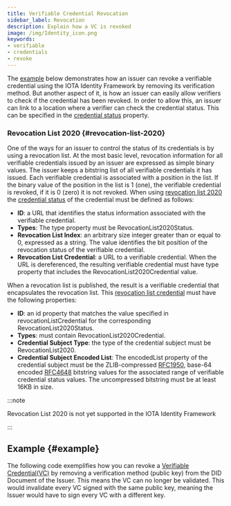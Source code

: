 ```yaml
---
title: Verifiable Credential Revocation
sidebar_label: Revocation
description: Explain how a VC is revoked
image: /img/Identity_icon.png
keywords:
- verifiable
- credentials
- revoke
---
```


The [example](#example) below demonstrates how an issuer can revoke a verifiable credential using the IOTA Identity Framework by removing its verification method. But another aspect of it, is how an issuer can easily allow verifiers to check if the credential has been revoked. In order to allow this, an issuer can link to a location where a verifier can check the credential status. This can be specified in the [credential status](https://www.w3.org/TR/vc-data-model/#status) property.

### Revocation List 2020 {#revocation-list-2020}

One of the ways for an issuer to control the status of its credentials is by using a revocation list. At the most basic level, revocation information for all verifiable credentials issued by an issuer are expressed as simple binary values. The issuer keeps a bitstring list of all verifiable credentials it has issued. Each verifiable credential is associated with a position in the list. If the binary value of the position in the list is 1 (one), the verifiable credential is revoked, if it is 0 (zero) it is not revoked. 
When using [revocation list 2020](https://w3c-ccg.github.io/vc-status-rl-2020/#core-concept) the [credential status](https://w3c-ccg.github.io/vc-status-rl-2020/#revocationlist2020status) of the credential must be defined as follows:

- **ID**: a URL that identifies the status information associated with the verifiable credential.
- **Types**: The type property must be RevocationList2020Status. 
- **Revocation List Index**: an arbitrary size integer greater than or equal to 0, expressed as a string. The value identifies the bit position of the revocation status of the verifiable credential. 
- **Revocation List Credential**: a URL to a verifiable credential. When the URL is dereferenced, the resulting verifiable credential must have type property that includes the RevocationList2020Credential value.

When a revocation list is published, the result is a verifiable credential that encapsulates the revocation list. This [revocation list credential](https://w3c-ccg.github.io/vc-status-rl-2020/#revocationlist2020credential) must have the following properties:

- **ID**: an id property that matches the value specified in revocationListCredential for the corresponding RevocationList2020Status.
- **Types**: must contain RevocationList2020Credential.
- **Credential Subject Type**: the type of the credential subject must be RevocationList2020.
- **Credential Subject Encoded List**: The encodedList property of the credential subject must be the ZLIB-compressed [RFC1950](https://w3c-ccg.github.io/vc-status-rl-2020/#bib-rfc1950), base-64 encoded [RFC4648](https://w3c-ccg.github.io/vc-status-rl-2020/#bib-rfc4648) bitstring values for the associated range of verifiable credential status values. The uncompressed bitstring must be at least 16KB in size.

:::note

Revocation List 2020 is not yet supported in the IOTA Identity Framework

:::

## Example {#example}

The following code exemplifies how you can revoke a [Verifiable Credential(VC)](overview) by removing a verification method (public key) from the DID Document of the Issuer. This means the VC can no longer be validated. This would invalidate every VC signed with the same public key, meaning the Issuer would have to sign every VC with a different key.

<CodeSnippet 
    nodeReplitLink="https://repl.it/@IOTAFoundation/revoke-vc?lite=true"
    rustContent={revoke_vc_rs}
    nodeGithubLink = "https://github.com/iotaledger/identity.rs/blob/dev/bindings/wasm/examples-account/src/revoke_vc.ts"
    rustGithubLink = "https://github.com/iotaledger/identity.rs/blob/dev/examples/account/revoke_vc.rs"
/>